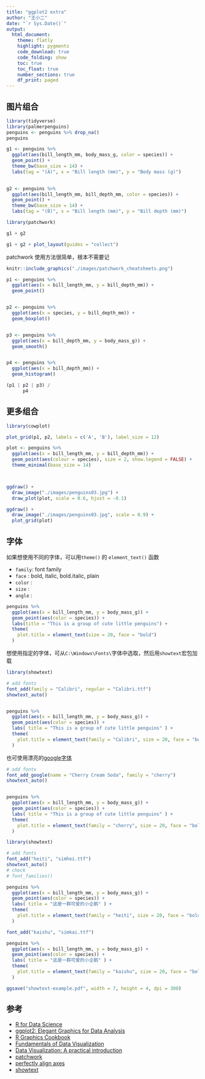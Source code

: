 ```yaml
---
title: "ggplot2 extra"
author: "王小二"
date: "`r Sys.Date()`"
output: 
  html_document:
    theme: flatly
    highlight: pygments
    code_download: true
    code_folding: show
    toc: true
    toc_float: true
    number_sections: true
    df_print: paged
---
```




## 图片组合

```r
library(tidyverse)
library(palmerpenguins)
penguins <- penguins %>% drop_na()
penguins
```


```r
g1 <- penguins %>% 
  ggplot(aes(bill_length_mm, body_mass_g, color = species)) +
  geom_point() + 
  theme_bw(base_size = 14) +
  labs(tag = "(A)", x = "Bill length (mm)", y = "Body mass (g)")
       

g2 <- penguins %>% 
  ggplot(aes(bill_length_mm, bill_depth_mm, color = species)) +
  geom_point() + 
  theme_bw(base_size = 14) +
  labs(tag = "(B)", x = "Bill length (mm)", y = "Bill depth (mm)")
```




```r
library(patchwork)

g1 + g2
```



```r
g1 + g2 + plot_layout(guides = "collect")
```



patchwork 使用方法很简单，根本不需要记
```r
knitr::include_graphics("./images/patchwork_cheatsheets.png")
```





```r
p1 <- penguins %>% 
  ggplot(aes(x = bill_length_mm, y = bill_depth_mm)) +
  geom_point() 


p2 <- penguins %>%
  ggplot(aes(x = species, y = bill_depth_mm)) +
  geom_boxplot() 


p3 <- penguins %>% 
  ggplot(aes(x = bill_depth_mm, y = body_mass_g)) +
  geom_smooth() 


p4 <- penguins %>% 
  ggplot(aes(x = bill_depth_mm)) +
  geom_histogram()

```


```r
(p1 | p2 | p3) /
      p4
```




## 更多组合

```r
library(cowplot)

plot_grid(p1, p2, labels = c('A', 'B'), label_size = 12)
```


```r
plot <- penguins %>% 
  ggplot(aes(x = bill_length_mm, y = bill_depth_mm)) +
  geom_point(aes(colour = species), size = 2, show.legend = FALSE) +
  theme_minimal(base_size = 14)



ggdraw() + 
  draw_image("./images/penguins03.jpg") + 
  draw_plot(plot, scale = 0.6, hjust = -0.1)
```


```r
ggdraw() +
  draw_image("./images/penguins03.jpg", scale = 0.9) +
  plot_grid(plot)
```



## 字体

如果想使用不同的字体，可以用`theme()` 的 `element_text()` 函数

- `family`: font family 
- `face`  : bold, italic, bold.italic, plain 
- `color` :
- `size`  : 
- `angle` : 



```r
penguins %>%
  ggplot(aes(x = bill_length_mm, y = body_mass_g)) +
  geom_point(aes(color = species)) +
  labs(title = "This is a group of cute little penguins") +
  theme(
    plot.title = element_text(size = 20, face = "bold")
  )
```


想使用指定的字体，可从`C:\Windows\Fonts\`字体中选取，然后用`showtext`宏包加载

```r
library(showtext)

# add fonts
font_add(family = "Calibri", regular = "Calibri.ttf")
showtext_auto()


penguins %>%
  ggplot(aes(x = bill_length_mm, y = body_mass_g)) +
  geom_point(aes(color = species)) +
  labs( title = "This is a group of cute little penguins" ) +
  theme(
    plot.title = element_text(family = "Calibri", size = 20, face = "bold")
  )
```



也可使用漂亮的[google字体](https://fonts.google.com/)


```r
# add fonts
font_add_google(name = "Cherry Cream Soda", family = "cherry")
showtext_auto()


penguins %>%
  ggplot(aes(x = bill_length_mm, y = body_mass_g)) +
  geom_point(aes(color = species)) +
  labs( title = "This is a group of cute little penguins" ) +
  theme(
    plot.title = element_text(family = "cherry", size = 20, face = "bold")
  )
```




```r
library(showtext)

# add fonts
font_add("heiti", "simhei.ttf")
showtext_auto()
# check
# font_families()

penguins %>%
  ggplot(aes(x = bill_length_mm, y = body_mass_g)) +
  geom_point(aes(color = species)) +
  labs( title = "这是一群可爱的小企鹅" ) +
  theme(
    plot.title = element_text(family = "heiti", size = 20, face = "bold")
  )
```


```r
font_add("kaishu", "simkai.ttf")

penguins %>%
  ggplot(aes(x = bill_length_mm, y = body_mass_g)) +
  geom_point(aes(color = species)) +
  labs( title = "这是一群可爱的小企鹅" ) +
  theme(
    plot.title = element_text(family = "kaishu", size = 20, face = "bold")
  )
```

```r
ggsave("showtext-example.pdf", width = 7, height = 4, dpi = 300)
```




## 参考

- [R for Data Science](https://r4ds.had.co.nz/) 
- [ggplot2: Elegant Graphics for Data Analysis](https://ggplot2-book.org/)
- [R Graphics Cookbook](https://r-graphics.org/)
- [Fundamentals of Data Visualization](https://serialmentor.com/dataviz/)
- [Data Visualization: A practical introduction](https://socviz.co/)
- [patchwork](https://patchwork.data-imaginist.com/index.html)
- [perfectly align axes](https://wilkelab.org/cowplot/)
- [showtext](https://github.com/yixuan/showtext)